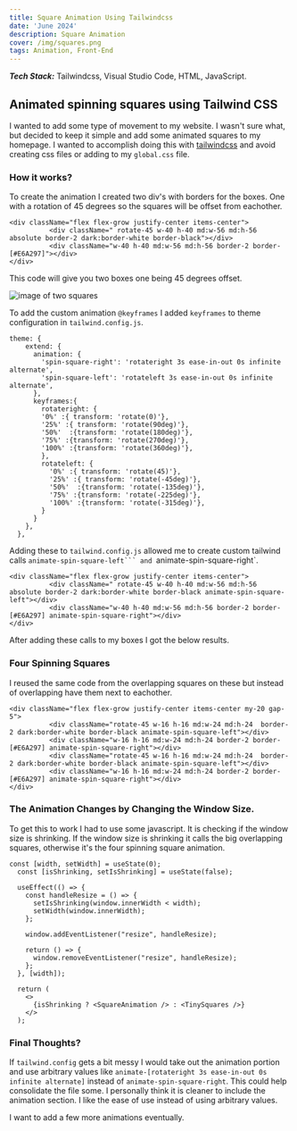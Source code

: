 ```yaml
---
title: Square Animation Using Tailwindcss
date: 'June 2024'
description: Square Animation 
cover: /img/squares.png
tags: Animation, Front-End
---
```



***Tech Stack:*** Tailwindcss, Visual Studio Code, HTML, JavaScript. 

## Animated spinning squares using Tailwind CSS

I wanted to add some type of movement to my website. I wasn't sure what, but decided to
keep it simple and add some animated squares to my homepage. I wanted to accomplish doing this with 
[tailwindcss](https://tailwindcss.com/ "tailwind website") and avoid creating css files or adding to my ```global.css``` file.

### How it works? 

To create the animation I created two div's with borders for the boxes. One with a rotation of 45 degrees so the squares will be offset from eachother. 

```
<div className="flex flex-grow justify-center items-center">
          <div className=" rotate-45 w-40 h-40 md:w-56 md:h-56 absolute border-2 dark:border-white border-black"></div>
          <div className="w-40 h-40 md:w-56 md:h-56 border-2 border-[#E6A297]"></div>
</div>
```

This code will give you two boxes one being 45 degrees offset. 

![image of two squares](/img/squares.png) 

To add the custom animation `@keyframes` I added `keyframes` to theme configuration in ```tailwind.config.js```.

```
theme: {
    extend: {
      animation: {
        'spin-square-right': 'rotateright 3s ease-in-out 0s infinite alternate',
        'spin-square-left': 'rotateleft 3s ease-in-out 0s infinite alternate',
      },
      keyframes:{
        rotateright: {
        '0%' :{ transform: 'rotate(0)'},
        '25%' :{ transform: 'rotate(90deg)'},
        '50%'  :{transform: 'rotate(180deg)'},
        '75%' :{transform: 'rotate(270deg)'},
        '100%' :{transform: 'rotate(360deg)'},
        },
        rotateleft: {
          '0%' :{ transform: 'rotate(45)'},
          '25%' :{ transform: 'rotate(-45deg)'},
          '50%'  :{transform: 'rotate(-135deg)'},
          '75%' :{transform: 'rotate(-225deg)'},
          '100%' :{transform: 'rotate(-315deg)'},
        }
      } 
    },
  },
```

Adding these to ```tailwind.config.js``` allowed me to create custom tailwind calls
`animate-spin-square-left``` and `animate-spin-square-right`.

```
<div className="flex flex-grow justify-center items-center">
          <div className=" rotate-45 w-40 h-40 md:w-56 md:h-56 absolute border-2 dark:border-white border-black animate-spin-square-left"></div>
          <div className="w-40 h-40 md:w-56 md:h-56 border-2 border-[#E6A297] animate-spin-square-right"></div>
</div>
```

After adding these calls to my boxes I got the below results. 

<SquareAnimation />

### Four Spinning Squares 

I reused the same code from the overlapping squares on these but instead of overlapping have them next to eachother. 
```
<div className="flex flex-grow justify-center items-center my-20 gap-5">
          <div className="rotate-45 w-16 h-16 md:w-24 md:h-24  border-2 dark:border-white border-black animate-spin-square-left"></div>
          <div className="w-16 h-16 md:w-24 md:h-24 border-2 border-[#E6A297] animate-spin-square-right"></div>
          <div className="rotate-45 w-16 h-16 md:w-24 md:h-24  border-2 dark:border-white border-black animate-spin-square-left"></div>
          <div className="w-16 h-16 md:w-24 md:h-24 border-2 border-[#E6A297] animate-spin-square-right"></div>
</div>
```

### The Animation Changes by Changing the Window Size. 

To get this to work I had to use some javascript. It is checking if the window size is shrinking. 
If the window size is shrinking it calls the big overlapping squares, otherwise it's the four 
spinning square animation. 

```
const [width, setWidth] = useState(0);
  const [isShrinking, setIsShrinking] = useState(false);

  useEffect(() => {
    const handleResize = () => {
      setIsShrinking(window.innerWidth < width);
      setWidth(window.innerWidth);
    };

    window.addEventListener("resize", handleResize);

    return () => {
      window.removeEventListener("resize", handleResize);
    };
  }, [width]);

  return (
    <>
      {isShrinking ? <SquareAnimation /> : <TinySquares />}
    </>
  );
```

### Final Thoughts? 

If `tailwind.config` gets a bit messy I would take out the animation portion and use arbitrary 
values like `animate-[rotateright 3s ease-in-out 0s infinite alternate]` instead of `animate-spin-square-right`. 
This could help consolidate the file some. I personally think it is cleaner to include the animation section. I 
like the ease of use instead of using arbitrary values. 

I want to add a few more animations eventually. 

